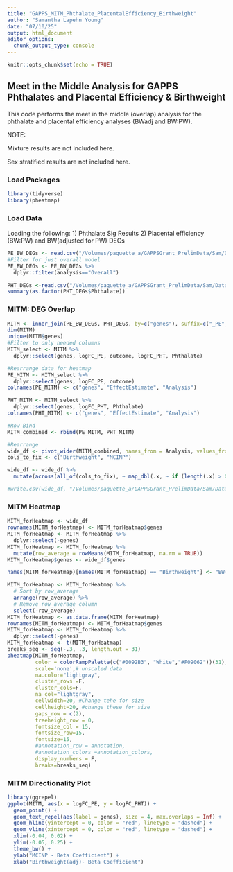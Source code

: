 ```yaml
---
title: "GAPPS_MITM_Phthalate_PlacentalEfficiency_Birthweight"
author: "Samantha Lapehn Young"
date: "07/10/25"
output: html_document
editor_options: 
  chunk_output_type: console
---
```


```r
knitr::opts_chunk$set(echo = TRUE)
```

## Meet in the Middle Analysis for GAPPS Phthalates and Placental Efficiency & Birthweight
This code performs the meet in the middle (overlap) analysis for the phthalate and placental efficiency analyses (BWadj and BW:PW).

NOTE:

Mixture results are not included here.  

Sex stratified results are not included here.  

### Load Packages
```r
library(tidyverse)
library(pheatmap)
```

### Load Data
Loading the following: 
1) Phthalate Sig Results 
2) Placental efficiency (BW:PW) and BW(adjusted for PW) DEGs
```r
PE_BW_DEGs <- read.csv("/Volumes/paquette_a/GAPPSGrant_PrelimData/Sam/Data/BWPW_ResultsfromMariana/sigResults_DEGS_SPLINES_ratio_birthweight_sex.csv")
#Filter for just overall model
PE_BW_DEGs <- PE_BW_DEGs %>%
  dplyr::filter(analysis=="Overall")

PHT_DEGs <-read.csv("/Volumes/paquette_a/GAPPSGrant_PrelimData/Sam/Data/Phthalate_DEGs_GeoMean_071025.csv")
summary(as.factor(PHT_DEGs$Phthalate))

```


### MITM: DEG Overlap
```r
MITM <- inner_join(PE_BW_DEGs, PHT_DEGs, by=c("genes"), suffix=c("_PE", "_PHT"))
dim(MITM)
unique(MITM$genes)
#Filter to only needed columns
MITM_select <- MITM %>%
  dplyr::select(genes, logFC_PE, outcome, logFC_PHT, Phthalate)

#Rearrange data for heatmap
PE_MITM <- MITM_select %>%
  dplyr::select(genes, logFC_PE, outcome)
colnames(PE_MITM) <- c("genes", "EffectEstimate", "Analysis")

PHT_MITM <- MITM_select %>%
  dplyr::select(genes, logFC_PHT, Phthalate)
colnames(PHT_MITM) <- c("genes", "EffectEstimate", "Analysis")

#Row Bind
MITM_combined <- rbind(PE_MITM, PHT_MITM)

#Rearrange
wide_df <- pivot_wider(MITM_combined, names_from = Analysis, values_from = EffectEstimate)
cols_to_fix <- c("Birthweight", "MCINP")

wide_df <- wide_df %>%
  mutate(across(all_of(cols_to_fix), ~ map_dbl(.x, ~ if (length(.x) > 0 && !is.null(.x)) .x[1] else NA_real_)))

#write.csv(wide_df, "/Volumes/paquette_a/GAPPSGrant_PrelimData/Sam/Data/MITM_PE_Phthalate_DEGOverlap_071025.csv")

```
### MITM Heatmap
```r
MITM_forHeatmap <- wide_df
rownames(MITM_forHeatmap) <- MITM_forHeatmap$genes
MITM_forHeatmap <- MITM_forHeatmap %>%
  dplyr::select(-genes)
MITM_forHeatmap <- MITM_forHeatmap %>%
  mutate(row_average = rowMeans(MITM_forHeatmap, na.rm = TRUE))
MITM_forHeatmap$genes <- wide_df$genes

names(MITM_forHeatmap)[names(MITM_forHeatmap) == "Birthweight"] <- "BW(adj)"

MITM_forHeatmap <- MITM_forHeatmap %>%
  # Sort by row_average
  arrange(row_average) %>%
  # Remove row_average column
  select(-row_average)
MITM_forHeatmap <- as.data.frame(MITM_forHeatmap)
rownames(MITM_forHeatmap) <- MITM_forHeatmap$genes
MITM_forHeatmap <- MITM_forHeatmap %>%
  dplyr::select(-genes)
MITM_forHeatmap <- t(MITM_forHeatmap)
breaks_seq <- seq(-.3, .3, length.out = 31)
pheatmap(MITM_forHeatmap,
         color = colorRampPalette(c("#0092B3", "White","#F09062"))(31),
         scale='none',# unscaled data
         na.color="lightgray",
         cluster_rows =F,
         cluster_cols=F,
         na_col="lightgray",
         cellwidth=20, #Change tehe for size
         cellheight=20, #change these for size
         gaps_row = c(2),
         treeheight_row = 0,
         fontsize_col = 15, 
         fontsize_row=15,
         fontsize=15,
         #annotation_row = annotation,
         #annotation_colors =annotation_colors,
         display_numbers = F, 
         breaks=breaks_seq)
```

### MITM Directionality Plot
```r
library(ggrepel)
ggplot(MITM, aes(x = logFC_PE, y = logFC_PHT)) +
  geom_point() +
  geom_text_repel(aes(label = genes), size = 4, max.overlaps = Inf) +  # no limit on overlaps
  geom_hline(yintercept = 0, color = "red", linetype = "dashed") +
  geom_vline(xintercept = 0, color = "red", linetype = "dashed") +
  xlim(-0.04, 0.02) +
  ylim(-0.05, 0.25) +
  theme_bw() + 
  ylab("MCINP - Beta Coefficient") + 
  xlab("Birthweight(adj)- Beta Coefficient")
```






